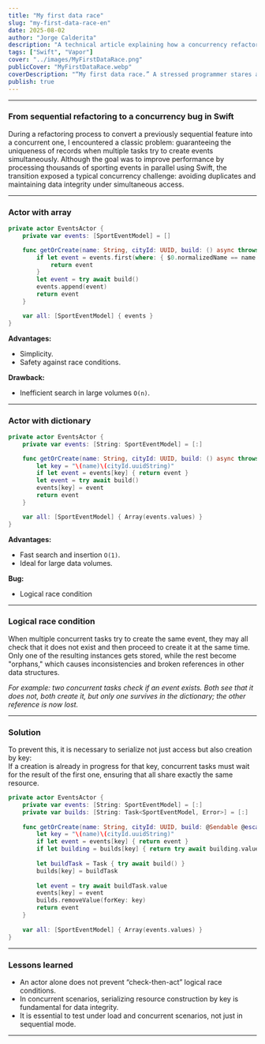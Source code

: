 ```yaml
---
title: "My first data race"
slug: "my-first-data-race-en"
date: 2025-08-02
author: "Jorge Calderita"
description: "A technical article explaining how a concurrency refactor in Swift led to a data race, and how to solve it using actor patterns."
tags: ["Swift", "Vapor"]
cover: "../images/MyFirstDataRace.png"
publicCover: "MyFirstDataRace.webp"
coverDescription: "“My first data race.” A stressed programmer stares at his laptop while a Scalextric track crashes nearby, symbolizing the chaos of a concurrency bug in his code."
publish: true
---
```

---

### From sequential refactoring to a concurrency bug in Swift

During a refactoring process to convert a previously sequential feature into a concurrent one, I encountered a classic problem: guaranteeing the uniqueness of records when multiple tasks try to create events simultaneously. Although the goal was to improve performance by processing thousands of sporting events in parallel using Swift, the transition exposed a typical concurrency challenge: avoiding duplicates and maintaining data integrity under simultaneous access.

---

### Actor with array
```swift
private actor EventsActor {
    private var events: [SportEventModel] = []

    func getOrCreate(name: String, cityId: UUID, build: () async throws -> SportEventModel) async throws -> SportEventModel {
        if let event = events.first(where: { $0.normalizedName == name && $0.$city.id == cityId }) {
            return event
        }
        let event = try await build()
        events.append(event)
        return event
    }

    var all: [SportEventModel] { events }
}
```

**Advantages:**  
- Simplicity.  
- Safety against race conditions.

**Drawback:**  
- Inefficient search in large volumes `O(n)`.
---
### Actor with dictionary

```swift
private actor EventsActor {
    private var events: [String: SportEventModel] = [:]

    func getOrCreate(name: String, cityId: UUID, build: () async throws -> SportEventModel) async throws -> SportEventModel {
        let key = "\(name)\(cityId.uuidString)"
        if let event = events[key] { return event }
        let event = try await build()
        events[key] = event
        return event
    }

    var all: [SportEventModel] { Array(events.values) }
}
```

**Advantages:**  
- Fast search and insertion `O(1)`.  
- Ideal for large data volumes.

**Bug:**  
- Logical race condition

---
### Logical race condition

When multiple concurrent tasks try to create the same event, they may all check that it does not exist and then proceed to create it at the same time.  
Only one of the resulting instances gets stored, while the rest become "orphans," which causes inconsistencies and broken references in other data structures.

*For example: two concurrent tasks check if an event exists. Both see that it does not, both create it, but only one survives in the dictionary; the other reference is now lost.*

---
### Solution

To prevent this, it is necessary to serialize not just access but also creation by key:  
If a creation is already in progress for that key, concurrent tasks must wait for the result of the first one, ensuring that all share exactly the same resource.

```swift
private actor EventsActor {
    private var events: [String: SportEventModel] = [:]
    private var builds: [String: Task<SportEventModel, Error>] = [:]
    
    func getOrCreate(name: String, cityId: UUID, build: @Sendable @escaping () async throws -> SportEventModel) async throws -> SportEventModel {
        let key = "\(name)\(cityId.uuidString)"
        if let event = events[key] { return event }
        if let building = builds[key] { return try await building.value }
        
        let buildTask = Task { try await build() }
        builds[key] = buildTask
        
        let event = try await buildTask.value
        events[key] = event
        builds.removeValue(forKey: key)
        return event
    }
    
    var all: [SportEventModel] { Array(events.values) }
}
```

---

### Lessons learned

- An actor alone does not prevent “check-then-act” logical race conditions.
- In concurrent scenarios, serializing resource construction by key is fundamental for data integrity.
- It is essential to test under load and concurrent scenarios, not just in sequential mode.
---